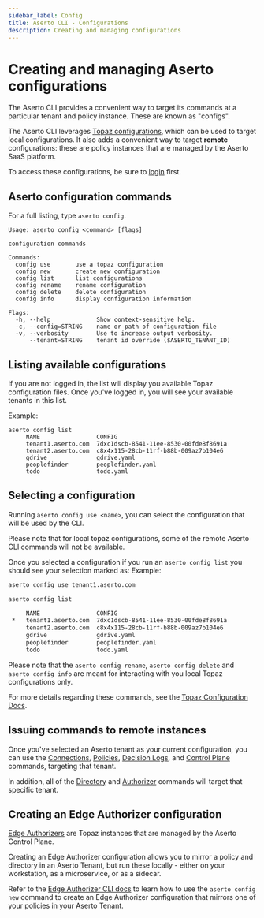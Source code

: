 ```yaml
---
sidebar_label: Config
title: Aserto CLI - Configurations
description: Creating and managing configurations
---
```


# Creating and managing Aserto configurations

The Aserto CLI provides a convenient way to target its commands at a particular tenant and policy instance. These are known as "configs".

The Aserto CLI leverages [Topaz configurations](https://www.topaz.sh/docs/command-line-interface/topaz-cli/configuration), which can be used to target local configurations. It also adds a convenient way to target **remote** configurations: these are policy instances that are managed by the Aserto SaaS platform.

To access these configurations, be sure to [login](/docs/command-line-interface/aserto-cli/login.mdx) first.

## Aserto configuration commands

For a full listing, type `aserto config`.

```
Usage: aserto config <command> [flags]

configuration commands

Commands:
  config use       use a topaz configuration
  config new       create new configuration
  config list      list configurations
  config rename    rename configuration
  config delete    delete configuration
  config info      display configuration information

Flags:
  -h, --help             Show context-sensitive help.
  -c, --config=STRING    name or path of configuration file
  -v, --verbosity        Use to increase output verbosity.
      --tenant=STRING    tenant id override ($ASERTO_TENANT_ID)
```

## Listing available configurations

If you are not logged in, the list will display you available Topaz configuration files. Once you've logged in, you will see your available tenants in this list.

Example:
```
aserto config list
     NAME                CONFIG                                
     tenant1.aserto.com  7dxc1dscb-8541-11ee-8530-00fde8f8691a  
     tenant2.aserto.com  c8x4x115-28cb-11rf-b88b-009az7b104e6  
     gdrive              gdrive.yaml                                
     peoplefinder        peoplefinder.yaml                          
     todo                todo.yaml             
```

## Selecting a configuration

Running `aserto config use <name>`, you can select the configuration that will be used by the CLI. 

Please note that for local topaz configurations, some of the remote Aserto CLI commands will not be available.

Once you selected a configuration if you run an `aserto config list` you should see your selection marked as:
Example:
```bash
aserto config use tenant1.aserto.com
```

```bash
aserto config list

     NAME                CONFIG                                
 *   tenant1.aserto.com  7dxc1dscb-8541-11ee-8530-00fde8f8691a  
     tenant2.aserto.com  c8x4x115-28cb-11rf-b88b-009az7b104e6  
     gdrive              gdrive.yaml                                
     peoplefinder        peoplefinder.yaml                          
     todo                todo.yaml             
```

Please note that the `aserto config rename`, `aserto config delete` and `aserto config info` are meant for interacting with you local Topaz configurations only.

For more details regarding these commands, see the [Topaz Configuration Docs](https://www.topaz.sh/docs/command-line-interface/topaz-cli/configuration).

## Issuing commands to remote instances

Once you've selected an Aserto tenant as your current configuration, you can use the [Connections](/docs/command-line-interface/aserto-cli/connections.mdx), [Policies](/docs/command-line-interface/aserto-cli/policies.mdx), [Decision Logs](/docs/command-line-interface/aserto-cli/connections.mdx), and [Control Plane](/docs/command-line-interface/aserto-cli/control-plane.mdx) commands, targeting that tenant.

In addition, all of the [Directory](/docs/command-line-interface/aserto-cli/directory.mdx) and [Authorizer](/docs/command-line-interface/aserto-cli/authorizer.mdx) commands will target that specific tenant.

## Creating an Edge Authorizer configuration

[Edge Authorizers](/docs/edge-authorizers/overview.mdx) are Topaz instances that are managed by the Aserto Control Plane.

Creating an Edge Authorizer configuration allows you to mirror a policy and directory in an Aserto Tenant, but run these locally - either on your workstation, as a microservice, or as a sidecar.

Refer to the [Edge Authorizer CLI docs](/docs/command-line-interface/aserto-cli/onebox.mdx) to learn how to use the `aserto config new` command to create an Edge Authorizer configuration that mirrors one of your policies in your Aserto Tenant.

